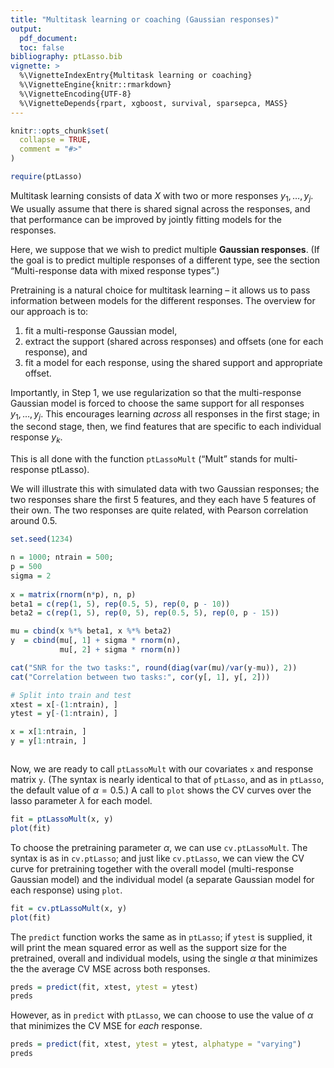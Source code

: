 ```yaml
---
title: "Multitask learning or coaching (Gaussian responses)"
output: 
  pdf_document:
  toc: false
bibliography: ptLasso.bib
vignette: >
  %\VignetteIndexEntry{Multitask learning or coaching}
  %\VignetteEngine{knitr::rmarkdown}
  %\VignetteEncoding{UTF-8}
  %\VignetteDepends{rpart, xgboost, survival, sparsepca, MASS}
---
```


```r
knitr::opts_chunk$set(
  collapse = TRUE,
  comment = "#>"
)
```

```r
require(ptLasso)
```

Multitask learning consists of data $X$ with two or more responses $y_1, \dots, y_j$. We usually assume that there is shared signal across the responses, and that performance can be improved by jointly fitting models for the responses.

Here, we suppose that we wish to predict multiple __Gaussian responses__. (If the goal is to predict multiple responses of a different type, see the section "Multi-response data with mixed response types".)

Pretraining is a natural choice for multitask learning -- it allows us to pass information between models for the different responses. The overview for our approach is to:

1. fit a multi-response Gaussian model,
2. extract the support (shared across responses) and offsets (one for each response), and
3. fit a model for each response, using the shared support and appropriate offset.

Importantly, in Step 1, we use regularization so that the multi-response Gaussian model is forced to choose the same support for all responses $y_1, \dots, y_j$. This encourages learning _across_ all responses in the first stage; in the second stage, then, we find features that are specific to each individual response $y_k$.

This is all done with the function `ptLassoMult` ("Mult" stands for multi-response ptLasso).

We will illustrate this with simulated data with two Gaussian responses; the two responses share the first 5 features, and they each have 5 features of their own. The two responses are quite related, with Pearson correlation around 0.5. 
```r
set.seed(1234)

n = 1000; ntrain = 500;
p = 500
sigma = 2
     
x = matrix(rnorm(n*p), n, p)
beta1 = c(rep(1, 5), rep(0.5, 5), rep(0, p - 10))
beta2 = c(rep(1, 5), rep(0, 5), rep(0.5, 5), rep(0, p - 15))

mu = cbind(x %*% beta1, x %*% beta2)
y  = cbind(mu[, 1] + sigma * rnorm(n), 
           mu[, 2] + sigma * rnorm(n))

cat("SNR for the two tasks:", round(diag(var(mu)/var(y-mu)), 2))
cat("Correlation between two tasks:", cor(y[, 1], y[, 2]))

# Split into train and test
xtest = x[-(1:ntrain), ]
ytest = y[-(1:ntrain), ]

x = x[1:ntrain, ]
y = y[1:ntrain, ]
```
```r

```

Now, we are ready to call `ptLassoMult` with our covariates `x` and response matrix `y`. (The syntax is nearly identical to that of `ptLasso`, and as in `ptLasso`, the default value of $\alpha = 0.5$.) A call to `plot` shows the CV curves over the lasso parameter $\lambda$ for each model.
```r
fit = ptLassoMult(x, y)
plot(fit)
```

To choose the pretraining parameter $\alpha$, we can use `cv.ptLassoMult`. The syntax is as in `cv.ptLasso`; and just like `cv.ptLasso`, we can view the CV curve for pretraining together with the overall model (multi-response Gaussian model) and the individual model (a separate Gaussian model for each response) using `plot`.
```r
fit = cv.ptLassoMult(x, y)
plot(fit)
```

The `predict` function works the same as in `ptLasso`; if `ytest` is supplied, it will print the mean squared error as well as the support size for the pretrained, overall and individual models, using the single $\alpha$ that minimizes the the average CV MSE across both responses.
```r
preds = predict(fit, xtest, ytest = ytest)
preds
```

However, as in `predict` with `ptLasso`, we can choose to use the value of $\alpha$ that minimizes the CV MSE for _each_ response.
```r
preds = predict(fit, xtest, ytest = ytest, alphatype = "varying")
preds
```